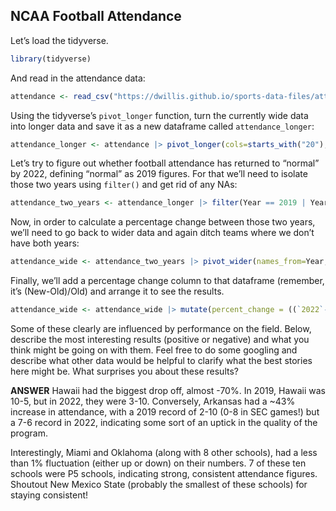 ## NCAA Football Attendance

Let's load the tidyverse.

```r
library(tidyverse)
```

And read in the attendance data:

```r
attendance <- read_csv("https://dwillis.github.io/sports-data-files/attendance.csv")
```

Using the tidyverse's `pivot_longer` function, turn the currently wide data into longer data and save it as a new dataframe called `attendance_longer`:

```r
attendance_longer <- attendance |> pivot_longer(cols=starts_with("20"), names_to="Year", values_to="Attendance")
```

Let's try to figure out whether football attendance has returned to "normal" by 2022, defining "normal" as 2019 figures. For that we'll need to isolate those two years using `filter()` and get rid of any NAs:

```r
attendance_two_years <- attendance_longer |> filter(Year == 2019 | Year == 2022) |> na.omit()
```

Now, in order to calculate a percentage change between those two years, we'll need to go back to wider data and again ditch teams where we don't have both years:

```r
attendance_wide <- attendance_two_years |> pivot_wider(names_from=Year, values_from=Attendance) |> na.omit()
```

Finally, we'll add a percentage change column to that dataframe (remember, it's (New-Old)/Old) and arrange it to see the results.

```r
attendance_wide <- attendance_wide |> mutate(percent_change = ((`2022`-`2019`)/`2019`)*100) |> filter(percent_change < 1 & percent_change > -1)
```

Some of these clearly are influenced by performance on the field. Below, describe the most interesting results (positive or negative) and what you think might be going on with them. Feel free to do some googling and describe what other data would be helpful to clarify what the best stories here might be. What surprises you about these results?

**ANSWER**
Hawaii had the biggest drop off, almost -70%. In 2019, Hawaii was 10-5, but in 2022, they were 3-10. Conversely, Arkansas had a ~43% increase in attendance, with a 2019 record of 2-10 (0-8 in SEC games!) but a 7-6 record in 2022, indicating some sort of an uptick in the quality of the program.

Interestingly, Miami and Oklahoma (along with 8 other schools), had a less than 1% fluctuation (either up or down) on their numbers. 7 of these ten schools were P5 schools, indicating strong, consistent attendance figures. Shoutout New Mexico State (probably the smallest of these schools) for staying consistent!


